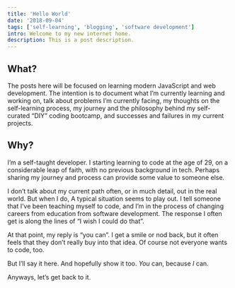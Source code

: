```yaml
---
title: 'Hello World'
date: '2018-09-04'
tags: ['self-learning', 'blogging', 'software development']
intro: Welcome to my new internet home.
description: This is a post description.
---
```


## What?

The posts here will be focused on learning modern JavaScript and web development. The intention is to document what I’m currently learning and working on, talk about problems I’m currently facing, my thoughts on the self-learning process, my journey and the philosophy behind my self-curated “DIY” coding bootcamp, and successes and failures in my current projects.

## Why?

I’m a self-taught developer. I starting learning to code at the age of 29, on a considerable leap of faith, with no previous background in tech. Perhaps sharing my journey and process can provide some value to someone else.

I don’t talk about my current path often, or in much detail, out in the real world. But when I do, A typical situation seems to play out. I tell someone that I’ve been teaching myself to code, and I’m in the process of changing careers from education from software development. The response I often get is along the lines of “I wish I could do that”.

At that point, my reply is “you can”. I get a smile or nod back, but it often feels that they don’t really buy into that idea. Of course not everyone wants to code, too.

But I’ll say it here. And hopefully show it too. _You_ can, because _I_ can.

Anyways, let’s get back to it.
